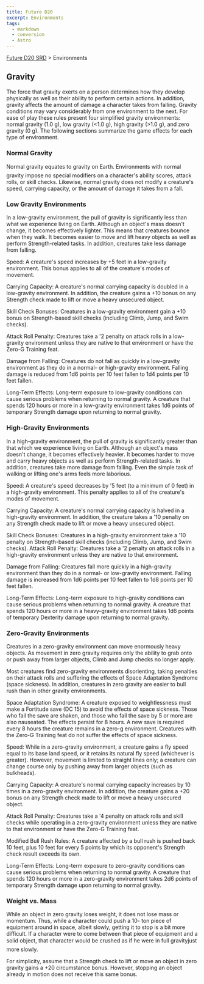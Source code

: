 ```yaml
---
title: Future D20
excerpt: Environments
tags:
  - markdown
  - conversion
  - Astro
---
```






[Future D20 SRD]( / ) > Environments




## Gravity


The force that gravity exerts on a person determines how they develop physically as well as their ability to perform certain actions. In addition, gravity affects the amount of damage a character takes from falling. Gravity conditions may vary considerably from one environment to the next. For ease of play these rules present four simplified gravity environments: normal gravity (1.0 g), low gravity (<1.0 g), high gravity (>1.0 g), and zero gravity (0 g). The following sections summarize the game effects for each type of environment.


### Normal Gravity


Normal gravity equates to gravity on Earth. Environments with normal gravity impose no special modifiers on a character's ability scores, attack rolls, or skill checks. Likewise, normal gravity does not modify a creature's speed, carrying capacity, or the amount of damage it takes from a fall.


### Low Gravity Environments


In a low-gravity environment, the pull of gravity is significantly less than what we experience living on Earth. Although an object's mass doesn't change, it becomes effectively lighter. This means that creatures bounce when they walk. It becomes easier to move and lift heavy objects as well as perform Strength-related tasks. In addition, creatures take less damage from falling.


Speed: A creature's speed increases by +5 feet in a low-gravity environment. This bonus applies to all of the creature's modes of movement.


Carrying Capacity: A creature's normal carrying capacity is doubled in a low-gravity environment. In addition, the creature gains a +10 bonus on any Strength check made to lift or move a heavy unsecured object.


Skill Check Bonuses: Creatures in a low-gravity environment gain a +10 bonus on Strength-based skill checks (including Climb, Jump, and Swim checks).


Attack Roll Penalty: Creatures take a '2 penalty on attack rolls in a low-gravity environment unless they are native to that environment or have the Zero-G Training feat.


Damage from Falling: Creatures do not fall as quickly in a low-gravity environment as they do in a normal- or high-gravity environment. Falling damage is reduced from 1d6 points per 10 feet fallen to 1d4 points per 10 feet fallen.


Long-Term Effects: Long-term exposure to low-gravity conditions can cause serious problems when returning to normal gravity. A creature that spends 120 hours or more in a low-gravity environment takes 1d6 points of temporary Strength damage upon returning to normal gravity.


### High-Gravity Environments


In a high-gravity environment, the pull of gravity is significantly greater than that which we experience living on Earth. Although an object's mass doesn't change, it becomes effectively heavier. It becomes harder to move and carry heavy objects as well as perform Strength-related tasks. In addition, creatures take more damage from falling. Even the simple task of walking or lifting one's arms feels more laborious.


Speed: A creature's speed decreases by '5 feet (to a minimum of 0 feet) in a high-gravity environment. This penalty applies to all of the creature's modes of movement.


Carrying Capacity: A creature's normal carrying capacity is halved in a high-gravity environment. In addition, the creature takes a '10 penalty on any Strength check made to lift or move a heavy unsecured object.


Skill Check Bonuses: Creatures in a high-gravity environment take a '10 penalty on Strength-based skill checks (including Climb, Jump, and Swim checks).
Attack Roll Penalty: Creatures take a '2 penalty on attack rolls in a high-gravity environment unless they are native to that environment.


Damage from Falling: Creatures fall more quickly in a high-gravity environment than they do in a normal- or low-gravity environment. Falling damage is increased from 1d6 points per 10 feet fallen to 1d8 points per 10 feet fallen.


Long-Term Effects: Long-term exposure to high-gravity conditions can cause serious problems when returning to normal gravity. A creature that spends 120 hours or more in a heavy-gravity environment takes 1d6 points of temporary Dexterity damage upon returning to normal gravity.


### Zero-Gravity Environments


Creatures in a zero-gravity environment can move enormously heavy objects. As movement in zero gravity requires only the ability to grab onto or push away from larger objects, Climb and Jump checks no longer apply.


Most creatures find zero-gravity environments disorienting, taking penalties on their attack rolls and suffering the effects of Space Adaptation Syndrome (space sickness). In addition, creatures in zero gravity are easier to bull rush than in other gravity environments.


Space Adaptation Syndrome: A creature exposed to weightlessness must make a Fortitude save (DC 15) to avoid the effects of space sickness. Those who fail the save are shaken, and those who fail the save by 5 or more are also nauseated. The effects persist for 8 hours. A new save is required every 8 hours the creature remains in a zero-g environment. Creatures with the Zero-G Training feat do not suffer the effects of space sickness.


Speed: While in a zero-gravity environment, a creature gains a fly speed equal to its base land speed, or it retains its natural fly speed (whichever is greater). However, movement is limited to straight lines only; a creature can change course only by pushing away from larger objects (such as bulkheads).


Carrying Capacity: A creature's normal carrying capacity increases by 10 times in a zero-gravity environment. In addition, the creature gains a +20 bonus on any Strength check made to lift or move a heavy unsecured object.


Attack Roll Penalty: Creatures take a '4 penalty on attack rolls and skill checks while operating in a zero-gravity environment unless they are native to that environment or have the Zero-G Training feat.


Modified Bull Rush Rules: A creature affected by a bull rush is pushed back 10 feet, plus 10 feet for every 5 points by which its opponent's Strength check result exceeds its own.


Long-Term Effects: Long-term exposure to zero-gravity conditions can cause serious problems when returning to normal gravity. A creature that spends 120 hours or more in a zero-gravity environment takes 2d6 points of temporary Strength damage upon returning to normal gravity.


### Weight vs. Mass


While an object in zero gravity loses weight, it does not lose mass or momentum. Thus, while a character could push a 10- ton piece of equipment around in space, albeit slowly, getting it to stop is a bit more difficult. If a character were to come between that piece of equipment and a solid object, that character would be crushed as if he were in full gravityjust more slowly.


For simplicity, assume that a Strength check to lift or move an object in zero gravity gains a +20 circumstance bonus. However, stopping an object already in motion does not receive this same bonus.



